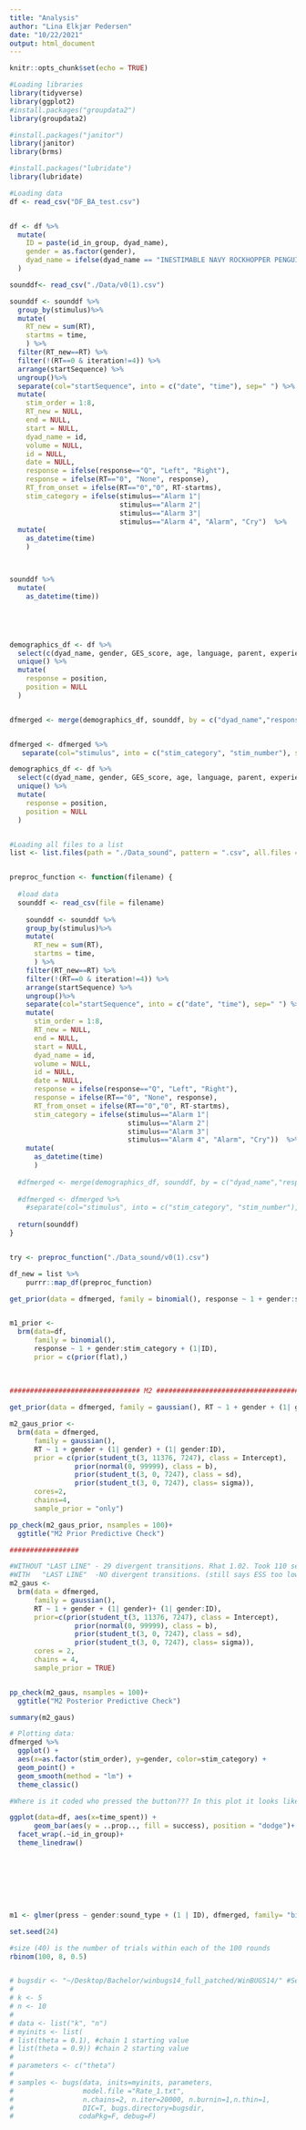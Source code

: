 ```yaml
---
title: "Analysis"
author: "Lina Elkjær Pedersen"
date: "10/22/2021"
output: html_document
---
```


```r
knitr::opts_chunk$set(echo = TRUE)
```

```r
#Loading libraries
library(tidyverse)
library(ggplot2)
#install.packages("groupdata2")
library(groupdata2) 

#install.packages("janitor")
library(janitor)
library(brms)

#install.packages("lubridate")
library(lubridate)

#Loading data 
df <- read_csv("DF_BA_test.csv")


df <- df %>% 
  mutate(
    ID = paste(id_in_group, dyad_name),
    gender = as.factor(gender), 
    dyad_name = ifelse(dyad_name == "INESTIMABLE NAVY ROCKHOPPER PENGUIN 96", "UNLIMITED SEPIA MALTESE 98", dyad_name)
  )

sounddf<- read_csv("./Data/v0(1).csv")

sounddf <- sounddf %>% 
  group_by(stimulus)%>% 
  mutate(
    RT_new = sum(RT),
    startms = time,
    ) %>% 
  filter(RT_new==RT) %>% 
  filter(!(RT==0 & iteration!=4)) %>% 
  arrange(startSequence) %>% 
  ungroup()%>% 
  separate(col="startSequence", into = c("date", "time"), sep=" ") %>% 
  mutate(
    stim_order = 1:8, 
    RT_new = NULL,
    end = NULL,
    start = NULL,
    dyad_name = id,
    volume = NULL, 
    id = NULL,
    date = NULL,
    response = ifelse(response=="Q", "Left", "Right"),
    response = ifelse(RT=="0", "None", response),
    RT_from_onset = ifelse(RT=="0","0", RT-startms),
    stim_category = ifelse(stimulus=="Alarm 1"|
                           stimulus=="Alarm 2"| 
                           stimulus=="Alarm 3"|
                           stimulus=="Alarm 4", "Alarm", "Cry")  %>% 
  mutate(
    as_datetime(time)   
    ) 



sounddf %>% 
  mutate(
    as_datetime(time))





demographics_df <- df %>% 
  select(c(dyad_name, gender, GES_score, age, language, parent, experience, regular_contact, position, ID)) %>% 
  unique() %>% 
  mutate(
    response = position, 
    position = NULL
  ) 


dfmerged <- merge(demographics_df, sounddf, by = c("dyad_name","response"), all = TRUE)


dfmerged <- dfmerged %>% 
   separate(col="stimulus", into = c("stim_category", "stim_number"), sep=" ")


```


```r


demographics_df <- df %>% 
  select(c(dyad_name, gender, GES_score, age, language, parent, experience, regular_contact, position, ID)) %>% 
  unique() %>% 
  mutate(
    response = position, 
    position = NULL
  ) 


#Loading all files to a list
list <- list.files(path = "./Data_sound", pattern = ".csv", all.files = FALSE, full.names = TRUE)


preproc_function <- function(filename) {
  
  #load data
  sounddf <- read_csv(file = filename)
  
    sounddf <- sounddf %>% 
    group_by(stimulus)%>% 
    mutate(
      RT_new = sum(RT),
      startms = time,
      ) %>% 
    filter(RT_new==RT) %>% 
    filter(!(RT==0 & iteration!=4)) %>% 
    arrange(startSequence) %>% 
    ungroup()%>% 
    separate(col="startSequence", into = c("date", "time"), sep=" ") %>% 
    mutate(
      stim_order = 1:8, 
      RT_new = NULL,
      end = NULL,
      start = NULL,
      dyad_name = id,
      volume = NULL, 
      id = NULL,
      date = NULL,
      response = ifelse(response=="Q", "Left", "Right"),
      response = ifelse(RT=="0", "None", response),
      RT_from_onset = ifelse(RT=="0","0", RT-startms),
      stim_category = ifelse(stimulus=="Alarm 1"|
                             stimulus=="Alarm 2"| 
                             stimulus=="Alarm 3"|
                             stimulus=="Alarm 4", "Alarm", "Cry"))  %>% 
    mutate(
      as_datetime(time)   
      ) 
  
  #dfmerged <- merge(demographics_df, sounddf, by = c("dyad_name","response"), all = TRUE)
  
  #dfmerged <- dfmerged %>% 
    #separate(col="stimulus", into = c("stim_category", "stim_number"), sep=" ")
  
  return(sounddf)
}


try <- preproc_function("./Data_sound/v0(1).csv")

df_new = list %>%
    purrr::map_df(preproc_function)

```




```r

get_prior(data = dfmerged, family = binomial(), response ~ 1 + gender:stim_category + (1|ID))


m1_prior <- 
  brm(data=df,
      family = binomial(),
      response ~ 1 + gender:stim_category + (1|ID),
      prior = c(prior(flat),)
      
      

```



```r

################################ M2 #################################################  
   
get_prior(data = dfmerged, family = gaussian(), RT ~ 1 + gender + (1| gender) + (1| gender:ID))

m2_gaus_prior <-
  brm(data = dfmerged,
      family = gaussian(),
      RT ~ 1 + gender + (1| gender) + (1| gender:ID),
      prior = c(prior(student_t(3, 11376, 7247), class = Intercept),
                prior(normal(0, 99999), class = b),
                prior(student_t(3, 0, 7247), class = sd),
                prior(student_t(3, 0, 7247), class= sigma)),
      cores=2,
      chains=4,
      sample_prior = "only")

pp_check(m2_gaus_prior, nsamples = 100)+
  ggtitle("M2 Prior Predictive Check")

#################

#WITHOUT "LAST LINE" - 29 divergent transitions. Rhat 1.02. Took 110 seconds
#WITH   "LAST LINE"  -NO divergent transitions. (still says ESS too low) Rhat 1.02. Took 620 sec.
m2_gaus <-
  brm(data = dfmerged,
      family = gaussian(),
      RT ~ 1 + gender + (1| gender)+ (1| gender:ID),
      prior=c(prior(student_t(3, 11376, 7247), class = Intercept),
                prior(normal(0, 99999), class = b),
                prior(student_t(3, 0, 7247), class = sd),
                prior(student_t(3, 0, 7247), class= sigma)),
      cores = 2,
      chains = 4,
      sample_prior = TRUE)


pp_check(m2_gaus, nsamples = 100)+
  ggtitle("M2 Posterior Predictive Check")

summary(m2_gaus)

```





```r
# Plotting data:
dfmerged %>% 
  ggplot() +
  aes(x=as.factor(stim_order), y=gender, color=stim_category) +
  geom_point() +
  geom_smooth(method = "lm") +
  theme_classic()

#Where is it coded who pressed the button??? In this plot it looks like we responded every time, but we did not... Maybe it is because we merge by response????

ggplot(data=df, aes(x=time_spent)) + 
      geom_bar(aes(y = ..prop.., fill = success), position = "dodge")+
  facet_wrap(.~id_in_group)+
  theme_linedraw()









```


```r
m1 <- glmer(press ~ gender:sound_type + (1 | ID), dfmerged, family= "binomial")


```



```r

set.seed(24)

#size (40) is the number of trials within each of the 100 rounds 
rbinom(100, 8, 0.5)



```




```r
# bugsdir <- "~/Desktop/Bachelor/winbugs14_full_patched/WinBUGS14/" #Set WinBUGS directory, adjust as needed
# 
# k <- 5
# n <- 10
# 
# data <- list("k", "n")
# myinits <- list(
# list(theta = 0.1), #chain 1 starting value
# list(theta = 0.9)) #chain 2 starting value
# 
# parameters <- c("theta")
# 
# samples <- bugs(data, inits=myinits, parameters,
#                 model.file ="Rate_1.txt",
#                 n.chains=2, n.iter=20000, n.burnin=1,n.thin=1,
#                 DIC=T, bugs.directory=bugsdir,
#                codaPkg=F, debug=F)

```

